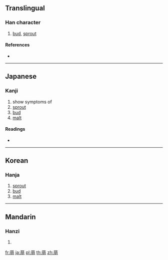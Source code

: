 {{character info/new}}
{{also|萌}}
==Translingual==

===Han character===
{{Han char|rn=140|rad=艸|as=08|sn=14|four=|canj=TBB}}

# [[bud]], [[sprout]]

====References====
* {{Han ref|kx=1042.261|hdz=53237.041|uh=8420|ud=33824}}

----

==Japanese==

===Kanji===
{{ja-kanji|grade=|rs=艸08}}

# show symptoms of
# [[sprout]]
# [[bud]]
# [[malt]]

====Readings====
* {{ja-readings|on=[[ほう]] (hō), [[ぼう]] (bō)|kun=[[めばえ]] (mebae), [[きざす]] (kizasu), [[もえる]] (moeru)|nanori=}}

----

==Korean==

===Hanja===
{{ko-hanja|hangeul=맹|eumhun=|rv=maeng|mr=maeng|y=mayng}}

# [[sprout]]
# [[bud]]
# [[malt]]

----

==Mandarin==

===Hanzi===
{{cmn-hanzi|pin=[[méng]] ([[meng2]])|wg=meng<sup>2</sup>}}

# {{defn|lang=cmn|sort=艸08}}

[[fr:萠]]
[[ja:萠]]
[[pl:萠]]
[[th:萠]]
[[zh:萠]]